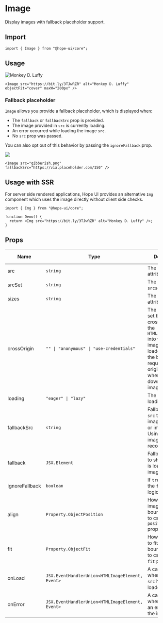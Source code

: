 

# Image

Display images with fallback placeholder support.

## Import

```tsx
import { Image } from "@hope-ui/core";
```

## Usage

<Preview isCentered>
  <Image src="https://bit.ly/3TJwRZR" alt="Monkey D. Luffy" objectFit="cover" maxW="200px" />
</Preview>

```tsx
<Image src="https://bit.ly/3TJwRZR" alt="Monkey D. Luffy" objectFit="cover" maxW="200px" />
```

### Fallback placeholder

`Image` allows you provide a fallback placeholder, which is displayed when:

- The `fallback` or `fallbackSrc` prop is provided.
- The image provided in `src` is currently loading.
- An error occurred while loading the image `src`.
- No `src` prop was passed.

You can also opt out of this behavior by passing the `ignoreFallback` prop.

<Preview isCentered>
  <Image src="gibberish.png" fallbackSrc="https://via.placeholder.com/150" />
</Preview>

```tsx
<Image src="gibberish.png" fallbackSrc="https://via.placeholder.com/150" />
```

## Usage with SSR

For server side rendered applications, Hope UI provides an alternative `Img` component which uses the image directly without client side checks.

```tsx
import { Img } from "@hope-ui/core";

function Demo() {
  return <Img src="https://bit.ly/3TJwRZR" alt="Monkey D. Luffy" />;
}
```

## Props

| Name           | Type                                             | Description                                                                                                                                                                                      | Default value |
| -------------- | ------------------------------------------------ | ------------------------------------------------------------------------------------------------------------------------------------------------------------------------------------------------ | ------------- |
| src            | `string`                                         | The image `src` attribute.                                                                                                                                                                       |               |
| srcSet         | `string`                                         | The image `srcset` attribute.                                                                                                                                                                    |               |
| sizes          | `string`                                         | The image `sizes` attribute.                                                                                                                                                                     |               |
| crossOrigin    | `"" \| "anonymous" \| "use-credentials"`         | The key used to set the crossOrigin on the `HTMLImageElement` into which the image will be loaded. This tells the browser to request cross-origin access when trying to download the image data. |               |
| loading        | `"eager" \| "lazy"`                              | The image loading strategy.                                                                                                                                                                      |               |
| fallbackSrc    | `string`                                         | Fallback image `src` to show if image is loading or image fails. Using a local image is recommended.                                                                                             |               |
| fallback       | `JSX.Element`                                    | Fallback element to show if image is loading or image fails.                                                                                                                                     |               |
| ignoreFallback | `boolean`                                        | If `true`, opt out of the `fallbackSrc` logic.                                                                                                                                                   | false         |
| align          | `Property.ObjectPosition`                        | How to align the image within its bounds. It maps to css `object-position` property.                                                                                                             |               |
| fit            | `Property.ObjectFit`                             | How the image to fit within its bounds. It maps to css `object-fit` property.                                                                                                                    |               |
| onLoad         | `JSX.EventHandlerUnion<HTMLImageElement, Event>` | A callback for when the image `src` has been loaded.                                                                                                                                             |               |
| onError        | `JSX.EventHandlerUnion<HTMLImageElement, Event>` | A callback for when there was an error loading the image `src`.                                                                                                                                  |               |
